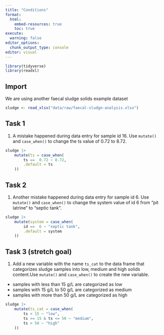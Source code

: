 ```yaml
---
title: "Conditions"
format:
  html:
    embed-resources: true
    toc: true
execute:
  warning: false
editor_options: 
  chunk_output_type: console
editor: visual
---
```


```r
library(tidyverse)
library(readxl)
```

## Import

We are using another faecal sludge solids example dataset

```r
sludge <- read_xlsx("data/raw/faecal-sludge-analysis.xlsx")
```

## Task 1

1.  A mistake happened during data entry for sample id 16. Use `mutate()` and `case_when()` to change the ts value of 0.72 to 8.72.

```r
sludge |> 
    mutate(ts = case_when(
        ts ==  0.72 ~ 8.72,
        .default = ts
    ))

```

## Task 2

1.  Another mistake happened during data entry for sample id 6. Use `mutate()` and `case_when()` to change the system value of id 6 from "pit latrine" to "septic tank".

```r
sludge |> 
    mutate(system = case_when(
        id ==  6 ~ "septic tank",
        .default = system
    ))

```

## Task 3 (stretch goal)

1.  Add a new variable with the name `ts_cat` to the data frame that categorizes sludge samples into low, medium and high solids content.Use `mutate()` and `case_when()` to create the new variable.

-   samples with less than 15 g/L are categorized as low
-   samples with 15 g/L to 50 g/L are categorized as medium
-   samples with more than 50 g/L are categorized as high

```r

sludge |> 
    mutate(ts_cat = case_when(
        ts < 15 ~ "low",
        ts >= 15 & ts <= 50 ~ "medium",
        ts > 50 ~ "high"
    ))
```
